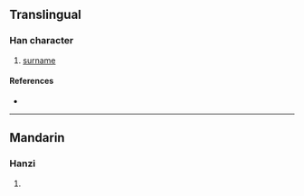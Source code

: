 {{character info/new}}
==Translingual==

===Han character===
{{Han char|rn=9|rad=人|as=11|sn=13|four=|canj=OTLO|ids=⿰亻𦰩}}

# [[surname]]

====References====
* {{Han ref|kx=0115.070|dkj=01035|dj=0245.050|hdz=10208.030|uh=50BC|ud=20668}}

----

==Mandarin==

===Hanzi===
{{cmn-hanzi|pin=[[hàn]] ([[han4]])|wg=han<sup>4</sup>}}

# {{defn|lang=cmn|sort=人11}}